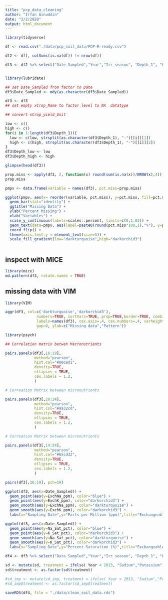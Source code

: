 ```yaml
---
title: "pcp_data_cleaning"
author: "Irfan Ainuddin"
date: "3/2/2020"
output: html_document
---
```

```r
library(tidyverse)
```

```r
df <- read.csv("./data/pcp_soil_data/PCP-R-ready.csv")
```

```r
df2 <- df[, colSums(is.na(df)) != nrow(df)]
```

```r
df3 <- df2 %>% select("Date_Sampled","Year","Irr_season", "Depth_1", "Field_ID", "Soil_pH", "Buffer_pH", "Excess_Lime", "Soluble_Salts", "OM_pct", "NO3_D1_ppm", "NO3_D1_lbs_A", "NO3_Total_lbs_A", "NO3_Total_Depth", "Bicarb_P_ppm", "SO4_ppm", "ExchK_ppm", "ExchCa_ppm", "ExchMg_ppm", "ExchNa_ppm", "Zn_ppm", "Fe_ppm", "Mn_ppm", 'Cu_ppm', "Boron_ppm", "CEC_me_100g", "Base_Sat_pct", "H_Sat_pct", "Ca_Sat_pct", "Mg_Sat_pct", "K_Sat_pct", "Na_Sat_pct", "SOL_Ca_me_L", "SOL_Mg_me_L", "SAR", "ESP", "Gypsum_T_A", "NH4_D1_ppm", "NH4_D1_lbs_A", "Total_Nitrogen_pct", "xCrop_Name", "xCrop_Yield_Unit", "xRec_N_lbs_A", "xRec_P2O5_lbs_A", "xRec_K2O_lbs_A", "xRec_S_lbs_A", "xRec_Zn_lbs_A", "xRec_MgO_lbs_A", "xRec_Fe_lbs_A", "xRec_Mn_lbs_A", "xRec_Cu_lbs_A", "xRec_B_lbs_A")

```

```r

```


```r

library(lubridate)

## set Date_Sampled from factor to Date
df3$Date_Sampled <- mdy(as.character(df3$Date_Sampled))

df3 <- df3
## set empty xCrop_Name to factor level to NA  datatype

## convert xCrop_yield_Unit

```

```r
low <- c()
high <- c()
for(i in 1:length(df3$Depth_1)){
  low <- c(low, strsplit(as.character(df3$Depth_1), "-")[[i]][1])
  high <- c(high, strsplit(as.character(df3$Depth_1), "-")[[i]][2])
}
df3$Depth_low <- low
df3$Depth_high <- high
```


```r
glimpse(head(df3))
```

```r
prop.miss <- apply(df3, 2, function(x) round(sum(is.na(x))/NROW(x),4))
prop.miss
```

```r
pmpv <- data.frame(variable = names(df3), pct.miss=prop.miss)

```

```r
ggplot(pmpv, aes(x= reorder(variable, pct.miss), y=pct.miss, fill=pct.miss)) +
  geom_bar(stat="identity") + 
  ggtitle("Missing Data") +
  ylab("Percent Missing") + 
  xlab("Variables") +
  scale_y_continuous(labels=scales::percent, limits=c(0,1.03)) + 
  geom_text(data=pmpv, aes(label=paste0(round(pct.miss*100,1),"%"), y=pct.miss+.03), size=2) +
  coord_flip() +
  theme(axis.text.y = element_text(size=5)) +
  scale_fill_gradient(low="darkturquoise",high="darkorchid3")
  
```


## inspect with MICE

```r
library(mice)
md.pattern(df3, rotate.names = TRUE)
```


## missing data with VIM

```r
library(VIM)
```

```r
aggr(df3, col=c('darkturquoise','darkorchid3'),
              numbers=TRUE, sortVars=TRUE, prop=TRUE,border=TRUE, combined=TRUE,
              labels=names(df3), cex.axis=.4, cex.numbers=.4, varheight=FALSE,
              gap=0, ylab=c("Missing data","Pattern"))
```


```r
library(psych)
```

```r
## Correlation matrix betwen Macronutrients

pairs.panels(df3[,16:19],
             method="pearson",
             hist.col="#00ced1",
             density=TRUE,
             ellipses = TRUE,
             cex.labels = 1.2,
             )
```

```r
# Correation Matrix between micronutrients 

pairs.panels(df3[,20:24],
             method="pearson",
             hist.col="#9a32cd",
             density=TRUE,
             ellipses = TRUE,
             cex.labels = 1.2,
             )
```


```r
# Correation Matrix between micronutrients 

pairs.panels(df3[,14:24],
             method="pearson",
             hist.col="#65cd32",
             density=TRUE,
             ellipses = TRUE,
             cex.labels = 1.2,
             )
```

```r
pairs(df3[,16:19], pch=19)
```


```r
ggplot(df3, aes(x=Date_Sampled)) + 
  geom_point(aes(y=ExchNa_ppm), color="blue") +
  geom_point(aes(y=ExchK_ppm), color="darkorchid3") +
  geom_smooth(aes(y=ExchNa_ppm), color="darkturquoise") +
  geom_smooth(aes(y=ExchK_ppm), color="darkorchid3") +
  labs(x="Sampling Date",y="Parts per Million (ppm)",title="Exchangeable Macronutrients")
```

```r
ggplot(df3, aes(x=Date_Sampled)) + 
  geom_point(aes(y=Na_Sat_pct), color="blue") +
  geom_point(aes(y=K_Sat_pct), color="darkorchid3") +
  geom_smooth(aes(y=Na_Sat_pct), color="darkturquoise") +
  geom_smooth(aes(y=K_Sat_pct), color="darkorchid3") +
  labs(x="Sampling Date",y="Percent Saturation (%)",title="Exchangeable Macronutrients")
```



```r
df4 <- df3 %>% select("Date_Sampled","Year","Irr_season", "Depth_1", "Field_ID", "Soil_pH", "Soluble_Salts", "OM_pct", "NO3_D1_ppm", "Bicarb_P_ppm", "SO4_ppm", "ExchK_ppm", "ExchCa_ppm", "ExchMg_ppm", "ExchNa_ppm", "Zn_ppm", "Fe_ppm", "Mn_ppm", 'Cu_ppm', "Boron_ppm", "CEC_me_100g", "Base_Sat_pct", "H_Sat_pct", "Ca_Sat_pct", "Mg_Sat_pct", "K_Sat_pct", "Na_Sat_pct")

```


```r
sd <- mutate(sd, treatment = ifelse( Year < 2013, "Sodium","Potassium"))
sd$treatment <- as.factor(sd$treatment)

#sd_imp <- mutate(sd_imp, treatment = ifelse( Year < 2013, "Sodium","Potassium"))
#sd_imp$treatment <- as.factor(sd_imp$treatment)


```

```r
saveRDS(df4, file = "./data/clean_soil_data.rds")
```



